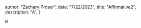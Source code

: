 



  author: "Zachary Proser",
  date: "7/22/2023",
  title: "Affirmative2",
  description: "A", 
 }

  
 B
  
